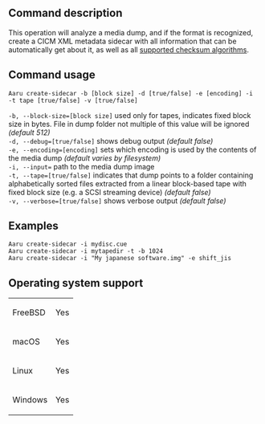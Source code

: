 ==Command description==
This operation will analyze a media dump, and if the format is recognized, create a CICM XML metadata sidecar with all information that can be automatically get about it, as well as all [[Supported-checksums|supported checksum algorithms]].

==Command usage==
<code>Aaru create-sidecar -b [block size] -d [true/false] -e [encoding] -i <dump> -t tape [true/false] -v [true/false]</code>

<code>-b, --block-size=[block size]</code> used only for tapes, indicates fixed block size in bytes. File in dump folder not multiple of this value will be ignored ''(default 512)''<br />
<code>-d, --debug=[true/false]</code> shows debug output ''(default false)''<br />
<code>-e, --encoding=[encoding]</code> sets which encoding is used by the contents of the media dump ''(default varies by filesystem)''<br />
<code>-i, --input=<dump></code> path to the media dump image<br />
<code>-t, --tape=[true/false]</code> indicates that dump points to a folder containing alphabetically sorted files extracted from a linear block-based tape with fixed block size (e.g. a SCSI streaming device) ''(default false)''<br />
<code>-v, --verbose=[true/false]</code> shows verbose output ''(default false)''<br />

==Examples==
<code>Aaru create-sidecar -i mydisc.cue</code><br />
<code>Aaru create-sidecar -i mytapedir -t -b 1024</code><br />
<code>Aaru create-sidecar -i "My japanese software.img" -e shift_jis</code><br />

==Operating system support==
{|
| FreeBSD
| Yes
|-
| macOS
| Yes
|-
| Linux
| Yes
|-
| Windows
| Yes
|}
